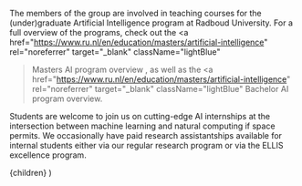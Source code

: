 The members of the group are involved in teaching courses for the (under)graduate Artificial Intelligence 
program at Radboud University. For a full overview of the programs, check out the 
<a 
    href="https://www.ru.nl/en/education/masters/artificial-intelligence"
    rel="noreferrer"
    target="_blank"
    className="lightBlue"
>Masters AI program overview</a> 
, as well as the 
<a 
    href="https://www.ru.nl/en/education/masters/artificial-intelligence"
    rel="noreferrer"
    target="_blank" 
    className="lightBlue"
>Bachelor AI program overview</a>.

Students are welcome to join us on cutting-edge AI internships at the
intersection between machine learning and natural computing if space permits. We occasionally have paid
research assistantships available for internal students either via our regular research program or via the
ELLIS excellence program.




  <LayoutPostWrapper opaque unwrapped pageIdx={5} title="Education">
    {children}
  </LayoutPostWrapper>
)